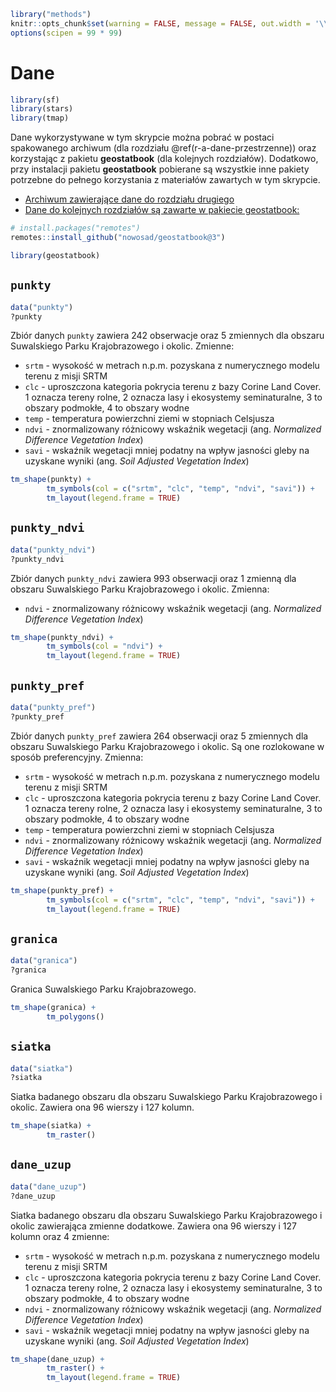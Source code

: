 ```r
library("methods")
knitr::opts_chunk$set(warning = FALSE, message = FALSE, out.width = '\\textwidth')
options(scipen = 99 * 99)
```
# Dane {#dane-app}

```r
library(sf)
library(stars)
library(tmap)
```

Dane wykorzystywane w tym skrypcie można pobrać w postaci spakowanego archiwum (dla rozdziału \@ref(r-a-dane-przestrzenne)) oraz korzystając z pakietu **geostatbook** (dla kolejnych rozdziałów). 
Dodatkowo, przy instalacji pakietu **geostatbook** pobierane są wszystkie inne pakiety potrzebne do pełnego korzystania z materiałów zawartych w tym skrypcie.

- [Archiwum zawierające dane do rozdziału drugiego](https://github.com/Nowosad/geostat_book/blob/master/dane3.zip?raw=true)
- [Dane do kolejnych rozdziałów są zawarte w pakiecie geostatbook:](https://github.com/Nowosad/geostatbook)

```r
# install.packages("remotes")
remotes::install_github("nowosad/geostatbook@3")
```

```r
library(geostatbook)
```

## `punkty`

```r
data("punkty")
?punkty
```

Zbiór danych `punkty` zawiera 242 obserwacje oraz 5 zmiennych dla obszaru Suwalskiego Parku Krajobrazowego i okolic.
Zmienne:

- `srtm` - wysokość w metrach n.p.m. pozyskana z numerycznego modelu terenu z misji SRTM
- `clc` - uproszczona kategoria pokrycia terenu z bazy Corine Land Cover. 
1 oznacza tereny rolne, 2 oznacza lasy i ekosystemy seminaturalne, 3 to obszary podmokłe, 4 to obszary wodne
- `temp` - temperatura powierzchni ziemi w stopniach Celsjusza 
- `ndvi` - znormalizowany różnicowy wskaźnik wegetacji (ang. *Normalized Difference Vegetation Index*)
- `savi` - wskaźnik wegetacji mniej podatny na wpływ jasności gleby na uzyskane wyniki (ang. *Soil Adjusted Vegetation Index*)

```r
tm_shape(punkty) +
        tm_symbols(col = c("srtm", "clc", "temp", "ndvi", "savi")) +
        tm_layout(legend.frame = TRUE)
```

## `punkty_ndvi`

```r
data("punkty_ndvi")
?punkty_ndvi
```

Zbiór danych `punkty_ndvi` zawiera 993 obserwacji oraz 1 zmienną dla obszaru Suwalskiego Parku Krajobrazowego i okolic.
Zmienna:

- `ndvi` - znormalizowany różnicowy wskaźnik wegetacji (ang. *Normalized Difference Vegetation Index*)

```r
tm_shape(punkty_ndvi) +
        tm_symbols(col = "ndvi") +
        tm_layout(legend.frame = TRUE)
```

## `punkty_pref`

```r
data("punkty_pref")
?punkty_pref
```

Zbiór danych `punkty_pref` zawiera 264 obserwacji oraz 5 zmiennych dla obszaru Suwalskiego Parku Krajobrazowego i okolic.
Są one rozlokowane w sposób preferencyjny.
Zmienna:

- `srtm` - wysokość w metrach n.p.m. pozyskana z numerycznego modelu terenu z misji SRTM
- `clc` - uproszczona kategoria pokrycia terenu z bazy Corine Land Cover. 
1 oznacza tereny rolne, 2 oznacza lasy i ekosystemy seminaturalne, 3 to obszary podmokłe, 4 to obszary wodne
- `temp` - temperatura powierzchni ziemi w stopniach Celsjusza 
- `ndvi` - znormalizowany różnicowy wskaźnik wegetacji (ang. *Normalized Difference Vegetation Index*)
- `savi` - wskaźnik wegetacji mniej podatny na wpływ jasności gleby na uzyskane wyniki (ang. *Soil Adjusted Vegetation Index*)

```r
tm_shape(punkty_pref) +
        tm_symbols(col = c("srtm", "clc", "temp", "ndvi", "savi")) +
        tm_layout(legend.frame = TRUE)
```

## `granica`

```r
data("granica")
?granica
```

Granica Suwalskiego Parku Krajobrazowego.

```r
tm_shape(granica) + 
        tm_polygons()
```

## `siatka`

```r
data("siatka")
?siatka
```

Siatka badanego obszaru dla obszaru Suwalskiego Parku Krajobrazowego i okolic.
Zawiera ona 96 wierszy i 127 kolumn.

```r
tm_shape(siatka) + 
        tm_raster()
```

## `dane_uzup`

```r
data("dane_uzup")
?dane_uzup
```

Siatka badanego obszaru dla obszaru Suwalskiego Parku Krajobrazowego i okolic zawierająca zmienne dodatkowe.
Zawiera ona 96 wierszy i 127 kolumn oraz 4 zmienne:

- `srtm` - wysokość w metrach n.p.m. pozyskana z numerycznego modelu terenu z misji SRTM
- `clc` - uproszczona kategoria pokrycia terenu z bazy Corine Land Cover. 
1 oznacza tereny rolne, 2 oznacza lasy i ekosystemy seminaturalne, 3 to obszary podmokłe, 4 to obszary wodne
- `ndvi` - znormalizowany różnicowy wskaźnik wegetacji (ang. *Normalized Difference  Vegetation Index*)
- `savi` - wskaźnik wegetacji mniej podatny na wpływ jasności gleby na uzyskane wyniki (ang. *Soil Adjusted Vegetation Index*)

```r
tm_shape(dane_uzup) + 
        tm_raster() +
        tm_layout(legend.frame = TRUE)
```

